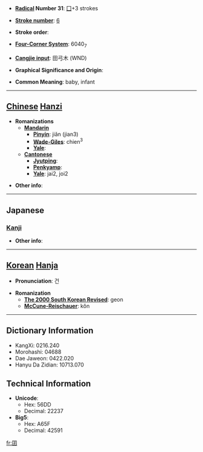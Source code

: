 * '''[[Wiktionary:Chinese radical index| Radical]] Number 31''': [[Wiktionary:Chinese radical index 囗|囗]]+3 strokes

* '''[[Wiktionary:Chinese total strokes index|Stroke number]]''': [[Wiktionary:Chinese total strokes index 6|6]]

* '''Stroke order''': 

* '''[[Wiktionary:Chinese four corner index|Four-Corner System]]''': 6040<sub>7</sub>

* '''[[Wiktionary:Chinese Cangjie index|Cangjie input]]''': 田弓木 (WND)

* '''Graphical Significance and Origin''': 

* '''Common Meaning''': baby, infant

----

== [[Chinese]] [[Hanzi]] ==

* '''Romanizations'''
** '''[[Mandarin]]'''
*** '''[[Pinyin]]''': jiǎn (jian3)
*** '''[[Wade-Giles]]''': chien<sup>3</sup>
*** '''[[Yale]]''': 
** '''[[Cantonese]]'''
*** '''[[Jyutping]]''':
*** '''[[Penkyamp]]''': 
*** '''[[Yale]]''': jai2, joi2

* '''Other info''': 

----

==Japanese==
===[[Kanji]]===
{{kanji|on readings=[[けん]] (ken), [[げん]] (gen), [[がち]] (gachi)
|kun readings=[[こども]] (kodomo)
}}

* '''Other info''':  

----

== [[Korean]] [[Hanja]] ==

* '''Pronunciation''': 건

* '''Romanization'''
** '''[[The 2000 South Korean Revised Romanization|The 2000 South Korean Revised]]''': geon
** '''[[McCune-Reischauer]]''': kŏn

----

== Dictionary Information ==

* KangXi: 0216.240
* Morohashi: 04688
* Dae Jaweon: 0422.020
* Hanyu Da Zidian: 10713.070

== Technical Information ==

* '''Unicode''':
** Hex: 56DD
** Decimal: 22237
* '''Big5''':
** Hex: A65F
** Decimal: 42591

[[fr:囝]]